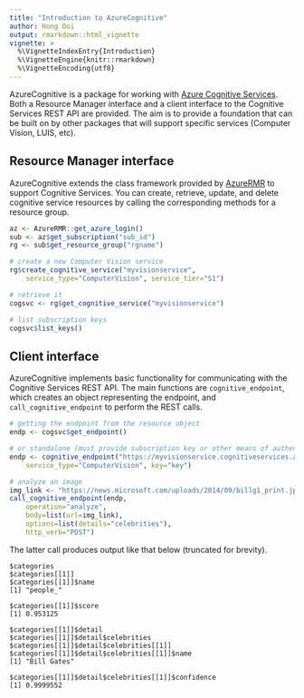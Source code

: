 ---
title: "Introduction to AzureCognitive"
author: Hong Ooi
output: rmarkdown::html_vignette
vignette: >
  %\VignetteIndexEntry{Introduction}
  %\VignetteEngine{knitr::rmarkdown}
  %\VignetteEncoding{utf8}
---

AzureCognitive is a package for working with [Azure Cognitive Services](https://azure.microsoft.com/services/cognitive-services/). Both a Resource Manager interface and a client interface to the Cognitive Services REST API are provided. The aim is to provide a foundation that can be built on by other packages that will support specific services (Computer Vision, LUIS, etc).

## Resource Manager interface

AzureCognitive extends the class framework provided by [AzureRMR](https://github.com/Azure/AzureRMR) to support Cognitive Services. You can create, retrieve, update, and delete cognitive service resources by calling the corresponding methods for a resource group.

```r
az <- AzureRMR::get_azure_login()
sub <- az$get_subscription("sub_id")
rg <- sub$get_resource_group("rgname")

# create a new Computer Vision service
rg$create_cognitive_service("myvisionservice",
    service_type="ComputerVision", service_tier="S1")

# retrieve it
cogsvc <- rg$get_cognitive_service("myvisionservice")

# list subscription keys
cogsvc$list_keys()
```

## Client interface

AzureCognitive implements basic functionality for communicating with the Cognitive Services REST API. The main functions are `cognitive_endpoint`, which creates an object representing the endpoint, and `call_cognitive_endpoint` to perform the REST calls.

```r
# getting the endpoint from the resource object
endp <- cogsvc$get_endpoint()

# or standalone (must provide subscription key or other means of authentication)
endp <- cognitive_endpoint("https://myvisionservice.cognitiveservices.azure.com/",
    service_type="ComputerVision", key="key")

# analyze an image
img_link <- "https://news.microsoft.com/uploads/2014/09/billg1_print.jpg"
call_cognitive_endpoint(endp,
    operation="analyze",
    body=list(url=img_link),
    options=list(details="celebrities"),
    http_verb="POST")
```

The latter call produces output like that below (truncated for brevity).

```
$categories
$categories[[1]]
$categories[[1]]$name
[1] "people_"

$categories[[1]]$score
[1] 0.953125

$categories[[1]]$detail
$categories[[1]]$detail$celebrities
$categories[[1]]$detail$celebrities[[1]]
$categories[[1]]$detail$celebrities[[1]]$name
[1] "Bill Gates"

$categories[[1]]$detail$celebrities[[1]]$confidence
[1] 0.9999552
```

